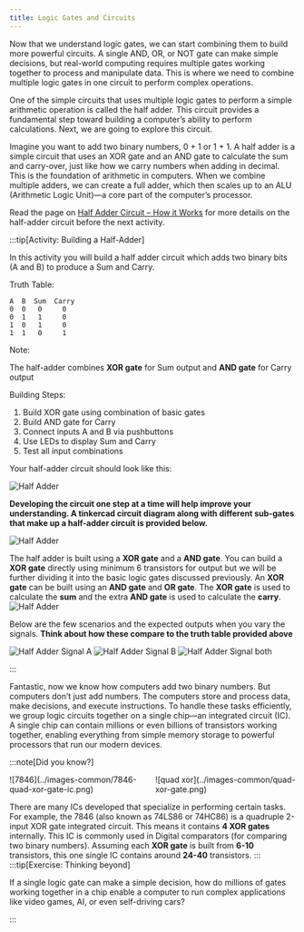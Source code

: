 ```yaml
---
title: Logic Gates and Circuits
---
```


Now that we understand logic gates, we can start combining them to build more powerful circuits. A single AND, OR, or NOT gate can make simple decisions, but real-world computing requires multiple gates working together to process and manipulate data. This is where we need to combine multiple logic gates in one circuit to perform complex operations.

One of the simple circuits that uses multiple logic gates to perform a simple arithmetic operation is called the half adder. This circuit provides a fundamental step toward building a computer’s ability to perform calculations. Next, we are going to explore this circuit.

Imagine you want to add two binary numbers, 0 + 1 or 1 + 1. A half adder is a simple circuit that uses an XOR gate and an AND gate to calculate the sum and carry-over, just like how we carry numbers when adding in decimal. This is the foundation of arithmetic in computers. When we combine multiple adders, we can create a full adder, which then scales up to an ALU (Arithmetic Logic Unit)—a core part of the computer’s processor.

Read the page on [Half Adder Circuit – How it Works](https://www.build-electronic-circuits.com/half-adder/) for more details on the half-adder circuit before the next activity.

:::tip[Activity: Building a Half-Adder]

In this activity you will build a half adder circuit which adds two binary bits (A and B) to produce a Sum and Carry.

Truth Table:

```text
A  B  Sum  Carry
0  0   0     0
0  1   1     0
1  0   1     0
1  1   0     1
```

Note:

The half-adder combines **XOR gate** for Sum output and **AND gate** for Carry output

Building Steps:

1. Build XOR gate using combination of basic gates
2. Build AND gate for Carry
3. Connect inputs A and B via pushbuttons
4. Use LEDs to display Sum and Carry
5. Test all input combinations

Your half-adder circuit should look like this:

![Half Adder](../images-common/half-adder/half-adder-breadboard.png)

**Developing the circuit one step at a time will help improve your understanding. A tinkercad circuit diagram along with different sub-gates that make up a half-adder circuit is provided below.**

![Half Adder](../images-common/half-adder/half-adder-circuit.png)

The half adder is built using a **XOR gate** and a **AND gate**. You can build a **XOR gate** directly using minimum 6 transistors for output but we will be further dividing it into the basic logic gates discussed previously. An **XOR gate** can be built using an **AND gate** and **OR gate**. The **XOR gate** is used to calculate the **sum** and the extra **AND gate** is used to calculate the **carry**.
![Half Adder](../images-common/half-adder/half-adder-components.png)

Below are the few scenarios and the expected outputs when you vary the signals. **Think about how these compare to the truth table provided above**

![Half Adder Signal A](../images-common/half-adder/half-adder-signal-a.png)
![Half Adder Signal B](../images-common/half-adder/half-adder-signal-b.png)
![Half Adder Signal both](../images-common/half-adder/half-adder-both-signal.png)

:::

Fantastic, now we know how computers add two binary numbers. But computers don’t just add numbers. The computers store and process data, make decisions, and execute instructions. To handle these tasks efficiently, we group logic circuits together on a single chip—an integrated circuit (IC). A single chip can contain millions or even billions of transistors working together, enabling everything from simple memory storage to powerful processors that run our modern devices.

:::note[Did you know?]

<div style='display: flex; gap: 10px;'>
  <div style='width: 300px'>![7846](../images-common/7846-quad-xor-gate-ic.png)</div>
  <div style='width: 300px'>![quad xor](../images-common/quad-xor-gate.png)</div>
</div>

There are many ICs developed that specialize in performing certain tasks. For example, the 7846 (also known as 74LS86 or 74HC86) is a quadruple 2-input XOR gate integrated circuit. This means it contains **4 XOR gates** internally. This IC is commonly used in Digital comparators (for comparing two binary numbers). Assuming each **XOR gate** is built from **6-10** transistors, this one single IC contains around **24-40** transistors.
:::
:::tip[Exercise: Thinking beyond]

If a single logic gate can make a simple decision, how do millions of gates working together in a chip enable a computer to run complex applications like video games, AI, or even self-driving cars?

:::

